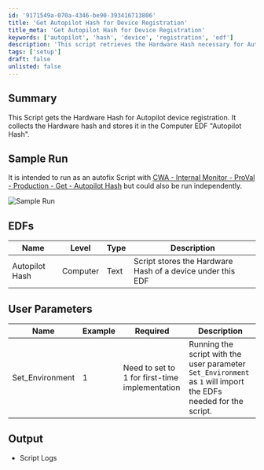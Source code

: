 ```yaml
---
id: '9171549a-070a-4346-be90-393416713806'
title: 'Get Autopilot Hash for Device Registration'
title_meta: 'Get Autopilot Hash for Device Registration'
keywords: ['autopilot', 'hash', 'device', 'registration', 'edf']
description: 'This script retrieves the Hardware Hash necessary for Autopilot device registration and stores it in the Computer EDF labeled "Autopilot Hash". It can be executed as part of an autofix script or independently, and it includes user parameters for initial setup.'
tags: ['setup']
draft: false
unlisted: false
---
```

## Summary

This Script gets the Hardware Hash for Autopilot device registration. It collects the Hardware hash and stores it in the Computer EDF "Autopilot Hash".

## Sample Run

It is intended to run as an autofix Script with [CWA - Internal Monitor - ProVal - Production - Get - Autopilot Hash](https://proval.itglue.com/DOC-5078775-17245349) but could also be run independently.

![Sample Run](../../../static/img/Get-AutopilotHash/image_1.png)

## EDFs

| Name         | Level   | Type  | Description                                                |
|--------------|---------|-------|------------------------------------------------------------|
| Autopilot Hash | Computer | Text  | Script stores the Hardware Hash of a device under this EDF |

## User Parameters

| Name             | Example | Required                                               | Description                                                                                             |
|------------------|---------|------------------------------------------------------|---------------------------------------------------------------------------------------------------------|
| Set_Environment   | 1       | Need to set to 1 for first-time implementation       | Running the script with the user parameter `Set_Environment` as `1` will import the EDFs needed for the script. |

## Output

- Script Logs











